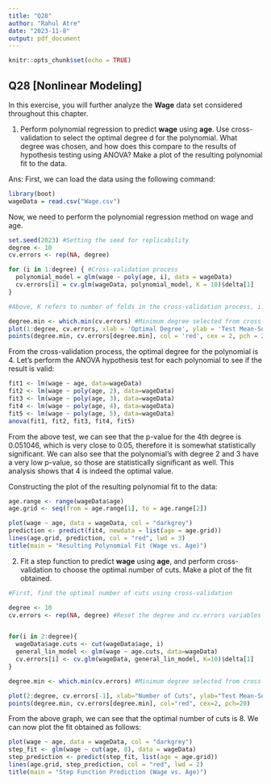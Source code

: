 ```yaml
---
title: "Q28"
author: "Rahul Atre"
date: "2023-11-8"
output: pdf_document
---
```


```r
knitr::opts_chunk$set(echo = TRUE)
```

## Q28 [Nonlinear Modeling]

In this exercise, you will further analyze the **Wage** data set considered throughout this chapter.


1. Perform polynomial regression to predict **wage** using **age**. Use cross-validation to select the optimal degree d for the polynomial. What degree was chosen, and how does this compare to the results of hypothesis testing using ANOVA? Make a plot of the resulting polynomial fit to the data.


Ans: First, we can load the data using the following command:

```R
library(boot)
wageData = read.csv("Wage.csv")
```

Now, we need to perform the polynomial regression method on wage and age.

```R
set.seed(2023) #Setting the seed for replicability 
degree <- 10
cv.errors <- rep(NA, degree)

for (i in 1:degree) { #Cross-validation process
  polynomial_model = glm(wage ~ poly(age, i), data = wageData)
  cv.errors[i] = cv.glm(wageData, polynomial_model, K = 10)$delta[1] 
}

#Above, K refers to number of folds in the cross-validation process, i.e. splitting the data into multiple parts and training/testing on each part or remaining. 

degree.min <- which.min(cv.errors) #Minimum degree selected from cross validation
plot(1:degree, cv.errors, xlab = 'Optimal Degree', ylab = 'Test Mean-Squared Error', type = 'l')
points(degree.min, cv.errors[degree.min], col = 'red', cex = 2, pch = 20)
```
From the cross-validation process, the optimal degree for the polynomial is 4. Let's perform the ANOVA hypothesis test for each polynomial to see if the result is valid: 

```R
fit1 <- lm(wage ~ age, data=wageData)
fit2 <- lm(wage ~ poly(age, 2), data=wageData) 
fit3 <- lm(wage ~ poly(age, 3), data=wageData) 
fit4 <- lm(wage ~ poly(age, 4), data=wageData) 
fit5 <- lm(wage ~ poly(age, 5), data=wageData) 
anova(fit1, fit2, fit3, fit4, fit5)

```

From the above test, we can see that the p-value for the 4th degree is 0.051046, which is very close to 0.05, therefore it is somewhat statistically significant. We can also see that the polynomial's with degree 2 and 3 have a very low p-value, so those are statistically significant as well. This analysis shows that 4 is indeed the optimal value. 

Constructing the plot of the resulting polynomial fit to the data:

```R
age.range <- range(wageData$age)
age.grid <- seq(from = age.range[1], to = age.range[2])

plot(wage ~ age, data = wageData, col = "darkgrey")
prediction <- predict(fit4, newdata = list(age = age.grid))
lines(age.grid, prediction, col = "red", lwd = 3)
title(main = "Resulting Polynomial Fit (Wage vs. Age)")
```

2. Fit a step function to predict **wage** using **age**, and perform cross-validation to choose the optimal number of cuts. Make a plot of the fit obtained.

```R
#First, find the optimal number of cuts using cross-validation

degree <- 10
cv.errors <- rep(NA, degree) #Reset the degree and cv.errors variables


for(i in 2:degree){
  wageData$age.cuts <- cut(wageData$age, i)
  general_lin_model <- glm(wage ~ age.cuts, data=wageData)
  cv.errors[i] <- cv.glm(wageData, general_lin_model, K=10)$delta[1]
}

degree.min <- which.min(cv.errors) #Minimum degree selected from cross validation

plot(2:degree, cv.errors[-1], xlab="Number of Cuts", ylab="Test Mean-Squared Error", type="b")
points(degree.min, cv.errors[degree.min], col="red", cex=2, pch=20)

```

From the above graph, we can see that the optimal number of cuts is 8. We can now plot the fit obtained as follows: 

```R
plot(wage ~ age, data = wageData, col = "darkgrey")
step_fit <- glm(wage ~ cut(age, 8), data = wageData)
step_prediction <- predict(step_fit, list(age = age.grid))
lines(age.grid, step_prediction, col = "red", lwd = 2)
title(main = "Step Function Prediction (Wage vs. Age)")
```